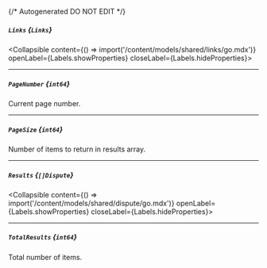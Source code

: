 {/* Autogenerated DO NOT EDIT  */}

##### `Links` *{`Links`}*
<Collapsible content={() => import('/content/models/shared/links/go.mdx')} openLabel={Labels.showProperties} closeLabel={Labels.hideProperties}>
</Collapsible>

---
##### `PageNumber` *{`int64`}*
Current page number.

---
##### `PageSize` *{`int64`}*
Number of items to return in results array.

---
##### `Results` *{`[]Dispute`}*
<Collapsible content={() => import('/content/models/shared/dispute/go.mdx')} openLabel={Labels.showProperties} closeLabel={Labels.hideProperties}>
</Collapsible>

---
##### `TotalResults` *{`int64`}*
Total number of items.


